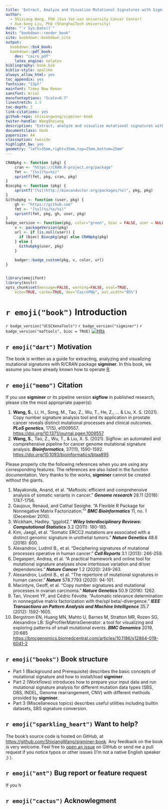 ```yaml
---
title: 'Extract, Analyze and Visualize Mutational Signatures with Sigminer'
author: 
  - Shixiang Wang, PhD (Sun Yat-sen University Cancer Center)
  - Xue-Song Liu, PhD (ShanghaiTech University)
date: "`r Sys.Date()`"
knit: "bookdown::render_book"
site: bookdown::bookdown_site
output:
  bookdown::bs4_book:
  bookdown::pdf_book:
    dev: "cairo_pdf"
    latex_engine: xelatex
bibliography: book.bib
biblio-style: apalike
always_allow_html: yes
toc_appendix: yes
fontsize: "12pt"
mainfont: Times New Roman
sansfont: Arial
monofontoptions: "Scale=0.7"
linestretch: 1.5
toc-depth: 2
link-citations: yes
github-repo: shixiangwang/sigminer-book
twiter-handle: WangShxiang
description: "Extract, analyze and visualize mutational signatures with sigminer."
documentclass: book
papersize: A4
classoption: twoside
highlight_bw: yes
geometry: "left=35mm,right=35mm,top=25mm,bottom=25mm"
---
```



```r
CRANpkg <- function (pkg) {
    cran <- "https://CRAN.R-project.org/package"
    fmt <- "[%s](%s=%s)"
    sprintf(fmt, pkg, cran, pkg)
}
Biocpkg <- function (pkg) {
    sprintf("[%s](http://bioconductor.org/packages/%s)", pkg, pkg)
}
Githubpkg <- function (user, pkg) {
    gh <- "https://github.com"
    fmt <- "[%s](%s/%s/%s)"
    sprintf(fmt, pkg, gh, user, pkg)
}
badge_version <- function(pkg, color="green", bioc = FALSE, user = NULL) {
    v <- packageVersion(pkg)
    url <- if (is.null(user)) {
      if (bioc) Biocpkg(pkg) else CRANpkg(pkg)
    } else {
      Githubpkg(user, pkg)
    }
    
    badger::badge_custom(pkg, v, color, url)
}


library(emojifont)
library(knitr)
opts_chunk$set(message=FALSE, warning=FALSE, eval=TRUE, 
    echo=TRUE, cache=TRUE, dev="CairoPNG", out.width="95%")
```


# `r emoji("book")` Introduction {-}

`r badge_version("UCSCXenaTools")`
`r badge_version("sigminer")`
`r badge_version("maftools", bioc = TRUE)`
[![Hits](https://hits.seeyoufarm.com/api/count/incr/badge.svg?url=https%3A%2F%2Fgithub.com%2FShixiangWang%2Fsigminer-book&count_bg=%2379C83D&title_bg=%23555555&icon=americanairlines.svg&icon_color=%23E7E7E7&title=hits&edge_flat=false)](https://hits.seeyoufarm.com)


## `r emoji("dart")` Motivation {-}

The book is written as a guide for extracting, analyzing and visualizing mutational signatures with R/CRAN package **sigminer**. In this book, we assume you have already known how to operate [R](http://cran.r-project.org/).

## `r emoji("memo")` Citation {-}

If you use **sigminer** or its pipeline version **sigflow** in published research, please cite the most appropriate paper(s):

1. **Wang, S.**, Li, H., Song, M., Tao, Z., Wu, T., He, Z., ... & Liu, X. S. (2021). Copy number signature analysis tool and its application in prostate cancer reveals distinct mutational processes and clinical outcomes. ___PLoS genetics___, 17(5), e1009557. <https://doi.org/10.1371/journal.pgen.1009557>
2. **Wang, S.**, Tao, Z., Wu, T., & Liu, X. S. (2021). Sigflow: an automated and comprehensive pipeline for cancer genome mutational signature analysis. ___Bioinformatics___, 37(11), 1590-1592. <https://doi.org/10.1093/bioinformatics/btaa895>

Please properly cite the following references when you are using any
corresponding features. The references are also listed in the function
documentation. Very thanks to the works, **sigminer** cannot be created
without the giants.

1.  Mayakonda, Anand, et al. “Maftools: efficient and comprehensive
    analysis of somatic variants in cancer.” ___Genome research___ 28.11
    (2018): 1747-1756.
2.  Gaujoux, Renaud, and Cathal Seoighe. “A Flexible R Package for
    Nonnegative Matrix Factorization.”" ___BMC Bioinformatics___ 11, no. 1
    (December 2010).
3.  Wickham, Hadley. "ggplot2." ___Wiley Interdisciplinary Reviews: Computational Statistics___ 3.2 (2011): 180-185.
4.  Kim, Jaegil, et al. “Somatic ERCC2 mutations are associated with a
    distinct genomic signature in urothelial tumors.” ___Nature Genetics___
    48.6 (2016): 600.
5.  Alexandrov, Ludmil B., et al. “Deciphering signatures of mutational
    processes operative in human cancer.” ___Cell Reports___ 3.1 (2013):
    246-259.
6.  Degasperi, Andrea, et al. “A practical framework and online tool for
    mutational signature analyses show intertissue variation and driver
    dependencies.” ___Nature Cancer___ 1.2 (2020): 249-263.
7.  Alexandrov, Ludmil B., et al. “The repertoire of mutational
    signatures in human cancer.” ___Nature___ 578.7793 (2020): 94-101.
8.  Macintyre, Geoff, et al. “Copy number signatures and mutational
    processes in ovarian carcinoma.” ___Nature Genetics___ 50.9 (2018): 1262.
9.  Tan, Vincent YF, and Cédric Févotte. “Automatic relevance
    determination in nonnegative matrix factorization with the/spl
    beta/-divergence.” ___IEEE Transactions on Pattern Analysis and Machine Intelligence___ 35.7 (2012): 1592-1605.
10. Bergstrom EN, Huang MN, Mahto U, Barnes M, Stratton MR, Rozen SG,
    Alexandrov LB: SigProfilerMatrixGenerator: a tool for visualizing
    and exploring patterns of small mutational events. ___BMC Genomics___
    2019, 20:685
    <https://bmcgenomics.biomedcentral.com/articles/10.1186/s12864-019-6041-2>

## `r emoji("books")` Book structure {-}

+ Part 1 (Background and Prerequisite) describes the basic concepts of mutational signature and how to install/load **sigminer**. 
+ Part 2 (Workflows) introduces how to prepare your input data and run mutational signature analysis for different mutation data types (SBS, DBS, INDEL, Genome rearrangement, CNV) with different methods provided by **sigminer**.
+ Part 3 (Miscellaneous topics) describes useful utilities including builtin datasets, SBS signature conversion.

## `r emoji("sparkling_heart")` Want to help? {-}


The book’s source code is hosted on GitHub, at <https://github.com/ShixiangWang/sigminer-book>. Any feedback on the book is very welcome. Feel free to [open an issue](https://github.com/ShixiangWang/sigminer-book/issues/new) on GitHub or send me a pull request if you notice typos or other issues (I'm not a native English speaker ;) ).

## `r emoji("ant")` Bug report or feature request {-}

If you h


## `r emoji("cactus")` Acknowlegment {-}

